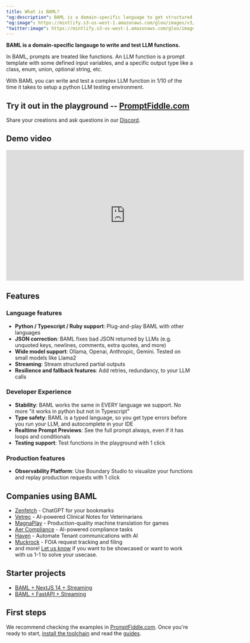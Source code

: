 ```yaml
---
title: What is BAML?
"og:description": BAML is a domain-specific language to get structured data from LLMs
"og:image": https://mintlify.s3-us-west-1.amazonaws.com/gloo/images/v3/AITeam.png
"twitter:image": https://mintlify.s3-us-west-1.amazonaws.com/gloo/images/v3/AITeam.png
---
```


**BAML is a domain-specific langauge to write and test LLM functions.**

In BAML, prompts are treated like functions. An LLM function is a prompt template with some defined input variables, and a specific output type like a class, enum, union, optional string, etc.


With BAML you can write and test a complex LLM function in 1/10 of the time it takes to setup a python LLM testing environment.

## Try it out in the playground -- [PromptFiddle.com](https://promptfiddle.com)

Share your creations and ask questions in our [Discord](https://discord.gg/BTNBeXGuaS).


## Demo video
<iframe src="https://fast.wistia.net/embed/iframe/5fxpquglde?seo=false&videoFoam=false" title="BAML Demo Video" allow="autoplay; fullscreen" allowtransparency="true" frameborder="0" scrolling="no" class="wistia_embed" name="wistia_embed" msallowfullscreen width="640" height="352"></iframe>
<script src="https://fast.wistia.net/assets/external/E-v1.js" async></script>

## Features

### Language features
- **Python / Typescript / Ruby support**: Plug-and-play BAML with other languages
- **JSON correction**: BAML fixes bad JSON returned by LLMs (e.g. unquoted keys, newlines, comments, extra quotes, and more)
- **Wide model support**: Ollama, Openai, Anthropic, Gemini. Tested on small models like Llama2
- **Streaming**: Stream structured partial outputs
- **Resilience and fallback features**: Add retries, redundancy, to your LLM calls

### Developer Experience
- **Stability**: BAML works the same in EVERY language we support. No more "it works in python but not in Typescript"
- **Type safety**: BAML is a typed language, so you get type errors before you run your LLM, and autocomplete in your IDE
- **Realtime Prompt Previews**: See the full prompt always, even if it has loops and conditionals
- **Testing support**: Test functions in the playground with 1 click

### Production features
- **Observability Platform**: Use Boundary Studio to visualize your functions and replay production requests with 1 click

## Companies using BAML

- [Zenfetch](https://zenfetch.com/) - ChatGPT for your bookmarks
- [Vetrec](https://www.vetrec.io/) - AI-powered Clinical Notes for Veterinarians
- [MagnaPlay](https://www.magnaplay.com/) - Production-quality machine translation for games
- [Aer Compliance](https://www.aercompliance.com/) - AI-powered compliance tasks
- [Haven](https://www.usehaven.ai/) - Automate Tenant communications with AI
- [Muckrock](https://www.muckrock.com/) - FOIA request tracking and filing
- and more! [Let us know](https://calendly.com/boundaryml/meeting-with-founders) if you want to be showcased or want to work with us 1-1 to solve your usecase.

## Starter projects

- [BAML + NextJS 14 + Streaming](https://github.com/BoundaryML/baml-examples/tree/main/nextjs-starter)
- [BAML + FastAPI + Streaming](https://github.com/BoundaryML/baml-examples/tree/main/fastapi-starter)

## First steps
We recommend checking the examples in [PromptFiddle.com](https://promptfiddle.com). Once you're ready to start, [install the toolchain](/docs/get-started/quickstart/python) and read the [guides](/docs/calling-baml/calling-functions).
